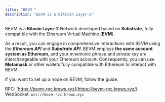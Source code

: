 ```yaml
---
title: "BEVM "
description: "BEVM is a Bitcoin Layer-2"
---
```


BEVM is a **Bitcoin Layer-2** Network developed based on **Substrate**, fully compatible with the Ethereum Virtual Machine (**EVM**).

As a result, you can engage in comprehensive interactions with BEVM using the **_Ethereum API_** and **_Substrate API_**. BEVM employs **the same account system as Ethereum**, and your mnemonic phrase and private key are interchangeable with your Ethereum account. Consequently, you can use **Metamask** or other wallets fully compatible with Ethereum to interact with BEVM.

If you want to set up a node on BEVM, follow the guide.

RPC: [https://bevm-rpc.krews.xyz](https://bevm-rpc.krews.xyz/) \
WebSocket: `wss://bevm-rpc.krews.xyz`